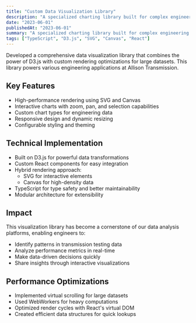 ```yaml
---
title: "Custom Data Visualization Library"
description: "A specialized charting library built for complex engineering data visualization"
date: "2023-06-01"
publishedAt: "2023-06-01"
summary: "A specialized charting library built for complex engineering data visualization"
tags: ["TypeScript", "D3.js", "SVG", "Canvas", "React"]
---
```


Developed a comprehensive data visualization library that combines the power of D3.js with custom rendering optimizations for large datasets. This library powers various engineering applications at Allison Transmission.

## Key Features

- High-performance rendering using SVG and Canvas
- Interactive charts with zoom, pan, and selection capabilities
- Custom chart types for engineering data
- Responsive design and dynamic resizing
- Configurable styling and theming

## Technical Implementation

- Built on D3.js for powerful data transformations
- Custom React components for easy integration
- Hybrid rendering approach:
  - SVG for interactive elements
  - Canvas for high-density data
- TypeScript for type safety and better maintainability
- Modular architecture for extensibility

## Impact

This visualization library has become a cornerstone of our data analysis platforms, enabling engineers to:

- Identify patterns in transmission testing data
- Analyze performance metrics in real-time
- Make data-driven decisions quickly
- Share insights through interactive visualizations

## Performance Optimizations

- Implemented virtual scrolling for large datasets
- Used WebWorkers for heavy computations
- Optimized render cycles with React's virtual DOM
- Created efficient data structures for quick lookups
